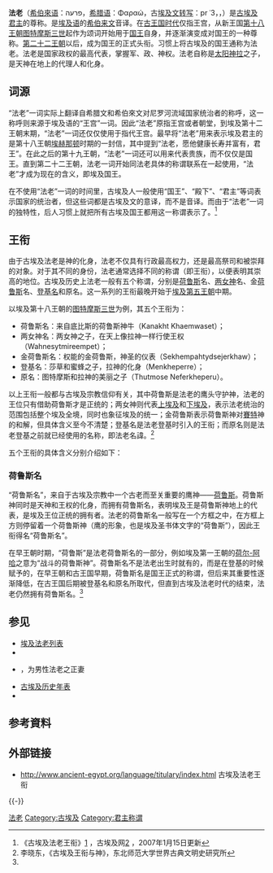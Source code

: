 {{Infobox former monarchy
| royal_title       = 法老
| realm             = [[古埃及|埃及]]
| coatofarms        = Double crown.svg
| coatofarmssize    = 130px
| coatofarmscaption = 象征上下埃及的[[红白双冠|红白双冠]]
| image             = Pharaoh.svg
| caption           = 典型的法老形象。在第三王朝的[[左塞尔|左塞尔]]後，法老们一般被描绘为有着{{le|头巾|nemes}}、假胡须和华丽[[褶裙|褶裙]]的人物形象。
| first_monarch     = [[舍順克一世|舍順克一世]]
| last_monarch = [[克娄巴特拉七世|克娄巴特拉七世]]与[[恺撒里昂|恺撒里昂]]
| style             = 见[[古埃及帝王尊號|古埃及帝王尊號]]
| residence         = [[埃及首都|随时代变动]]
| appointer         = {{le|神圣之王|Sacred king|神权}}
| began             = [[Circa|约]]前3150年
| ended             = 前30年
| pretender =
}}{{Hiero|法老|<hiero>O1:O29</hiero>|align=right|era=egypt}}{{Hiero|nswt-bjt<br/>"上下埃及之王"|<hiero>sw:t L2:t</hiero><br/><br/><hiero>A43 A45</hiero><br/><br/><hiero>S1:t S3:t</hiero><br/><br/><hiero>S2 S4</hiero><br/><br/><hiero>S5</hiero>|align=right|era=egypt}}'''法老'''（[[希伯來语|希伯來语]]：פרעה，[[希腊语|希腊语]]：Φαραώ，古[[埃及文|埃及文]][[转写|转写]]：pr ʿ3，{{lang-cop|ⲡⲣ̅ⲣⲟ}}，{{lang-ar|فرعون}}）是[[古埃及|古埃及]][[君主|君主]]的尊称。是[[埃及语|埃及语]]的[[希伯来文|希伯来文]]音译。在[[古王国时代|古王国时代]]仅指王宫，从新王国[[第十八王朝|第十八王朝]][[图特摩斯三世|图特摩斯三世]]起作为颂词开始用于[[国王|国王]]自身，并逐渐演变成对国王的一种尊称。[[第二十二王朝|第二十二王朝]]以后，成为国王的正式头衔。习惯上将古埃及的国王通称为法老。法老是国家政权的最高代表，掌握军、政、神权。法老自称是[[太阳神|太阳神]][[拉_(埃及神祇)|拉]]之子，是天神在地上的代理人和化身。

== 词源 ==
“法老”一词实际上翻译自希腊文和希伯來文对尼罗河流域国家统治者的称呼，这一称呼则来源于埃及语的“王宫”一词。因此“法老”原指王宫或者朝堂，到埃及第十二王朝末期，“法老”一词还仅仅使用于指代王宫。最早将“法老”用来表示埃及君主的是第十八王朝[[埃赫那顿|埃赫那顿]]时期的一封信，其中提到“法老，愿他健康长寿并富有，君王”。在此之后的第十九王朝，“法老”一词还可以用来代表贵族，而不仅仅是国王。直到第二十二王朝，法老一词开始同法老具体的称谓联系在一起使用，“法老”才成为现在的含义，即埃及国王。

在不使用“法老”一词的时间里，古埃及人一般使用“国王”、“殿下”、“君主”等词表示国家的统治者，但这些词都是古埃及文的意译，而不是音译。而由于“法老”一词的独特性，后人习惯上就把所有古埃及国王都用这一称谓表示了。<ref name="org">《古埃及法老王衔》[http://www.ancient-egypt.org/language/titulary/index.html] {{Wayback|url=http://www.ancient-egypt.org/language/titulary/index.html |date=20121207110448 }}，古埃及网[http://www.ancient-egypt.org/index.html] {{Wayback|url=http://www.ancient-egypt.org/index.html |date=20191112100009 }}，2007年1月15日更新</ref>

== 王衔 ==
由于古埃及法老是神的化身，法老不仅具有行政最高权力，还是最高祭司和被崇拜的对象。对于其不同的身份，法老通常选择不同的称谓（即王衔），以便表明其崇高的地位。古埃及历史上法老一般有五个称谓，分别是[[荷鲁斯|荷鲁斯]]名、[[两女神|两女神]]名、金[[荷鲁斯|荷鲁斯]]名、[[登基名|登基名]]和原名。这一系列的王衔最晚开始于[[埃及第五王朝|埃及第五王朝]]中期。

以埃及第十八王朝的[[图特摩斯三世|图特摩斯三世]]为例，其五个王衔为：
* 荷鲁斯名：来自底比斯的荷鲁斯神牛（Kanakht Khaemwaset）；
* 两女神名：两女神之子，在天上像拉神一样行使王权（Wahnesytmireempet）；
* 金荷鲁斯名：权能的金荷鲁斯，神圣的仪表（Sekhempahtydsejerkhaw）；
* 登基名：莎草和蜜蜂之子，拉神的化身（Menkheperre）；
* 原名：图特摩斯和拉神的美丽之子（Thutmose Neferkheperu）。

以上王衔一般都与古埃及宗教信仰有关，其中荷鲁斯是法老的鹰头守护神，法老的王位只有借助荷鲁斯才是正统的；两女神则代表[[上埃及|上埃及]]和[[下埃及|下埃及]]，表示法老统治的范围包括整个埃及全境，同时也象征埃及的统一；金荷鲁斯表示荷鲁斯神对[[賽特|賽特]]神的和解，但具体含义至今不清楚；登基名是法老登基时引入的王衔；而原名则是法老登基之前就已经使用的名称，即法老名諱。<ref name="lixiaodong">李晓东，《古埃及王衔与神》{{cite web |url=http://www.silvery-lunar.com/read.php?tid=4595 |title=存档副本 |accessdate=2007-07-15 |deadurl=yes |archiveurl=https://web.archive.org/web/20140423175635/http://www.silvery-lunar.com/read.php?tid=4595 |archivedate=2014-04-23}}，东北师范大学世界古典文明史研究所</ref>

五个王衔的具体含义分别介绍如下：

=== 荷鲁斯名 ===
“荷鲁斯名”，来自于古埃及宗教中一个古老而至关重要的鹰神——[[荷鲁斯|荷鲁斯]]。荷鲁斯神同时是天神和王权的化身，而拥有荷鲁斯名，表明埃及王是荷鲁斯神地上的代表，是埃及王位正统的拥有者。法老的荷鲁斯名一般写在一个方框之中，在方框上方则停留着一个荷鲁斯神（鹰的形象，也是埃及圣书体文字的“荷鲁斯”），因此王衔得名“荷鲁斯名”。

在早王朝时期，“荷鲁斯”是法老荷鲁斯名的一部分，例如埃及第一王朝的[[荷尔-阿哈|荷尔-阿哈]]之意为“战斗的荷鲁斯神”。荷鲁斯名不是法老出生时就有的，而是在登基的时候赋予的，在早王朝和古王国早期，荷鲁斯名是国王正式的称谓，但后来其重要性逐渐降低，在古王国后期被登基名和原名所取代，但直到古埃及法老时代的结束，法老仍然拥有荷鲁斯名。<ref name="org"/>

== 参见 ==
* [[埃及法老列表|埃及法老列表]]
* {{le|法老之加冕典礼|Coronation of the pharaoh}}
* {{le|伟大王妃|Great Royal Wife}}，为男性法老之正妻
* [[古埃及历史年表|古埃及历史年表]]
* {{le|圣经中的法老|Pharaohs in the Bible}}

== 参考資料 ==
{{Reflist}}

== 外部链接 ==
{{Commons category|Pharaohs}}
* [http://www.ancient-egypt.org/language/titulary/index.html http://www.ancient-egypt.org/language/titulary/index.html] {{Wayback|url=http://www.ancient-egypt.org/language/titulary/index.html |date=20121207110448 }} 古埃及法老王衔{{en}}

{{-}}
{{古埃及相关}}
{{埃及统治者}}

[[Category:法老|]]
[[Category:古埃及|Category:古埃及]]
[[Category:君主称谓|Category:君主称谓]]